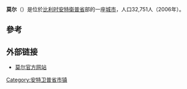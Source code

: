 {{Unreferenced|time=2018-08-13T07:02:31+00:00}}
{{Infobox Belgium municipality
|name=Mol
|picture= Herenhuis 'Den Engel' Mol-Centrum.jpg
|picture-legend= 
|map=MolLocatie.png
|map-legend=Location of Mol in the province of Antwerp
|arms=Mol wapen1.svg
|flag=Flag of Mol, Belgium.svg
|region={{BE-REG-FLE}}
|community={{BE-NL}}
|province={{BE-PROV-AN}}
|arrondissement=[[蒂倫豪特區|蒂倫豪特區]]
|nis=13025
|pyramid-date=
|0-19=
|20-64=
|65=
|foreigners= 
|foreigners-date= 
|mayor={{link-nl|Wim Caeyers|Wim Caeyers}} ([[Christen-Democratisch_en_Vlaams|CD&V]])
|majority=[[Christen-Democratisch_en_Vlaams|CD&V]], [[Nieuw-Vlaamse_Alliantie|N-VA]]
|postal-codes=2400
|telephone-area=014, 011
|web=[http://www.gemeentemol.be gemeentemol.be]
|coordinates = {{coord|51|11|N|05|07|E|region:BE|display=inline,title}}
}}
'''莫尔'''（{{lang-nl|Mol}}）是位於[[比利时|比利时]][[安特衛普省|安特衛普省]]部的一座[[城市|城市]]，人口32,751人（2006年）。

== 參考 ==
{{reflist}}

== 外部链接 ==
{{Commons category}}
* [http://www.gemeentemol.be/ 莫尔官方网站]

{{安特卫普省市区}}
{{Authority control}}
{{Belgium-geo-stub}}
{{DEFAULTSORT:Mol}}

[[Category:安特卫普省市镇|Category:安特卫普省市镇]]